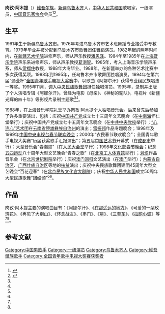 '''肉孜·阿木提'''（{{bd|1961年|||}}）[[维吾尔族|维吾尔族]]，[[新疆|新疆]][[乌鲁木齐|乌鲁木齐]]人，[[中华人民共和国|中华人民共和国]]歌唱家，一级演员，[[中国音乐家协会|中国音乐家协会]]会员<ref name=zgwl>{{Cite web |url = http://ent.cntv.cn/2013/01/18/ARTI1358504651186412.shtml |title = 06届专业组民族金奖肉孜·阿木提 |author =  |date = 2013-01-18 |publisher = 中国网络电视台 |language =  |accessdate =  |quote =  }}{{Dead link|date=2019年11月 |bot=InternetArchiveBot |fix-attempted=yes }}</ref><ref name=gjmw>{{Cite web |url = http://www.seac.gov.cn/art/2009/6/19/art_2557_63482.html |title = 肉孜·阿木提 |author =  |date = 2009-06-19 |publisher = 中华人民共和国国家民族事务委员会 |language =  |accessdate =  |quote =  }}</ref>。

==生平==
1961年生于新疆[[乌鲁木齐市|乌鲁木齐市]]。1976年考进乌鲁木齐市艺术班舞蹈专业接受中专教育。1979年毕业并被分配到乌鲁木齐市歌舞团任舞蹈演员。1982年起的两年时间内，在[[新疆艺术学院|新疆艺术学院]]进修声乐，师从声乐教授[[潘恩泽|潘恩泽]]。1984年至1985年在[[上海音乐学院|上海音乐学院]]声乐系进修声乐，师从声乐教授[[葛潮智|葛潮智]]。1985年，考入上海音乐学院声乐系，师从[[常榴住|常榴住]]教授，1988年大专毕业。1988年，在新疆举办的各种艺术比赛中多次获得奖项。1988年到1995年，任乌鲁木齐市歌舞团独唱演员。1994年在第六届“通业杯”[[全国青年歌手电视大奖赛|全国青年歌手电视大奖赛]]中，以歌曲《阿娜尔汗》获得专业组民族唱法一等奖。1995年11月，调入[[中央民族歌舞团|中央民族歌舞团]]担任独唱演员。1995年，录制并出版了个人演唱专辑《阿娜尔汗》。曾经为电影《母亲》、《神秘的驼队》，电视片《新疆光辉的四十年》等影视片录制主题歌<ref name=zgwl/><ref name=gjmw/>。

1988年，在上海音乐学院礼堂举办肉孜·阿木提个人独唱音乐会。后来曾先后参加了许多重要演出，包括：庆祝[[中国共产党|中国共产党]]成立七十三周年文艺晚会（在[[中南海|中南海]]怀仁堂举行）；庆祝中国共产党成立七十五周年文艺晚会（在[[中共中央党校|中共中央党校]]举行）；[[“心连心”艺术团|“心连心”艺术团]]在[[云南省|云南省]][[楚雄彝族自治州|楚雄彝族自治州]]的演出；[[雷振邦|雷振邦]]作品专题晚会；1998年及1999年[[中国中央电视台春节联欢晚会|中国中央电视台春节联欢晚会]]；2000年“农民春节联欢晚会”；全国青年歌手电视大奖赛“历届获奖歌手汇报演出”；第五届[[中国艺术节|中国艺术节]]开幕式（在[[成都市|成都市]]举行）；大型音乐会"春潮颂"（在[[人民大会堂|人民大会堂]]举行）；1998年[[文化部春节晚会|文化部春节晚会]]；纪念[[五四运动|五四运动]]八十周年大型文艺晚会“青春之歌”（在[[北京|北京]][[工人体育馆|工人体育馆]]举行）；[[刘炽|刘炽]]作品音乐会（在[[北京|北京]][[世纪剧院|世纪剧院]]举行）；庆祝[[澳门回归|澳门回归]]文艺演出（在[[澳门|澳门]]举行）；[[内蒙古自治区|内蒙古自治区]]、[[广西壮族自治区|广西壮族自治区]]等地的[[扶贫|扶贫]]演出；庆祝中央民族歌舞团建团45周年大型文艺晚会“百花迎春”（在[[北京|北京]][[民族文化宫|民族文化宫大剧院]]）；庆祝[[中华人民共和国|中华人民共和国]]成立50周年大型民族歌舞“团结颂”<ref name=zgwl/><ref name=gjmw/>。

==作品==
肉孜·阿木提主要的演唱曲目有：《阿娜尔汗》、《[[在那遥远的地方_(歌曲)|在那遥远的地方]]》、《可爱的一朵玫瑰花》、《再见了大别山》、《怀念战友》、《串门》、《星》、《[[三套车|三套车]]》、《[[拉网小调|拉网小调]]》等<ref name=zgwl/><ref name=gjmw/>。

== 参考文献 ==
{{Reflist}}

[[Category:中国男歌手|Category:中国男歌手]]
[[Category:一级演员|Category:一级演员]]
[[Category:乌鲁木齐人|Category:乌鲁木齐人]]
[[Category:維吾爾族歌手|Category:維吾爾族歌手]]
[[Category:全国青年歌手电视大奖赛获奖者|Category:全国青年歌手电视大奖赛获奖者]]